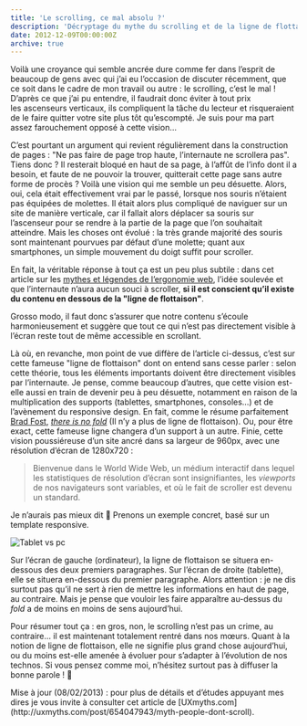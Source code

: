 ```yaml
---
title: 'Le scrolling, ce mal absolu ?'
description: 'Décryptage du mythe du scrolling et de la ligne de flottaison.'
date: 2012-12-09T00:00:00Z
archive: true
---
```



Voilà une croyance qui semble ancrée dure comme fer dans l’esprit de beaucoup de gens avec qui j’ai eu l’occasion de discuter récemment, que ce soit dans le cadre de mon travail ou autre : le scrolling, c’est le mal ! D’après ce que j’ai pu entendre, il faudrait donc éviter à tout prix les ascenseurs verticaux, ils compliquent la tâche du lecteur et risqueraient de le faire quitter votre site plus tôt qu’escompté. Je suis pour ma part assez farouchement opposé à cette vision…

C’est pourtant un argument qui revient régulièrement dans la construction de pages : "Ne pas faire de page trop haute, l’internaute ne scrollera pas". Tiens donc ? Il resterait bloqué en haut de sa page, à l’affût de l’info dont il a besoin, et faute de ne pouvoir la trouver, quitterait cette page sans autre forme de procès ? Voilà une vision qui me semble un peu désuette. Alors, oui, cela était effectivement vrai par le passé, lorsque nos souris n’étaient pas équipées de molettes. Il était alors plus compliqué de naviguer sur un site de manière verticale, car il fallait alors déplacer sa souris sur l’ascenseur pour se rendre à la partie de la page que l’on souhaitait atteindre. Mais les choses ont évolué : la très grande majorité des souris sont maintenant pourvues par défaut d’une molette; quant aux smartphones, un simple mouvement du doigt suffit pour scroller.

En fait, la véritable réponse à tout ça est un peu plus subtile : dans cet article sur les [mythes et légendes de l’ergonomie web](http://blog.academy-ecommerce.com/ergonomie-web-les-mythes-et-legendes-ont-la-vie-dure), l’idée soulevée et que l’internaute n’aura aucun souci à scroller, <strong>si il est conscient qu’il existe du contenu en dessous de la "ligne de flottaison"</strong>.

Grosso modo, il faut donc s’assurer que notre contenu s’écoule harmonieusement et suggère que tout ce qui n’est pas directement visible à l’écran reste tout de même accessible en scrollant.

Là où, en revanche, mon point de vue diffère de l’article ci-dessus, c’est sur cette fameuse "ligne de flottaison" dont on entend sans cesse parler : selon cette théorie, tous les éléments importants doivent être directement visibles par l’internaute. Je pense, comme beaucoup d’autres, que cette vision est-elle aussi en train de devenir peu à peu désuette, notamment en raison de la multiplication des supports (tablettes, smartphones, consoles…) et de l’avènement du responsive design. En fait, comme le résume parfaitement [Brad Fost](http://bradfrostweb.com/), _[there is no fold](http://www.thereisnopagefold.com/)_ (Il n’y a plus de ligne de flottaison). Ou, pour être exact, cette fameuse ligne changera d’un support à un autre. Finie, cette vision poussiéreuse d’un site ancré dans sa largeur de 960px, avec une résolution d’écran de 1280x720 :

> Bienvenue dans le World Wide Web, un médium interactif dans lequel les statistiques de résolution d’écran sont insignifiantes, les _viewports_ de nos navigateurs sont variables, et où le fait de scroller est devenu un standard.

Je n’aurais pas mieux dit 🙂 Prenons un exemple concret, basé sur un template responsive.

<Image
  src="/images/pc-vs-tablet.png"
  alt="Tablet vs pc"
  width={630}
  height={272}
/>

Sur l’écran de gauche (ordinateur), la ligne de flottaison se situera en-dessous des deux premiers paragraphes. Sur l’écran de droite (tablette), elle se situera en-dessous du premier paragraphe. Alors attention : je ne dis surtout pas qu’il ne sert à rien de mettre les informations en haut de page, au contraire. Mais je pense que vouloir les faire apparaître au-dessus du _fold_ a de moins en moins de sens aujourd’hui.

Pour résumer tout ça : en gros, non, le scrolling n’est pas un crime, au contraire… il est maintenant totalement rentré dans nos mœurs. Quant à la notion de ligne de flottaison, elle ne signifie plus grand chose aujourd’hui, ou du moins est-elle amenée à évoluer pour s’adapter à l’évolution de nos technos. Si vous pensez comme moi, n’hésitez surtout pas à diffuser la bonne parole ! 🙂

<div className="info">
  Mise à jour (08/02/2013) : pour plus de détails et d’études appuyant mes dires
  je vous invite à consulter cet article de
  [UXmyths.com](http://uxmyths.com/post/654047943/myth-people-dont-scroll).
</div>
